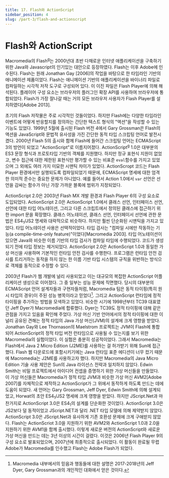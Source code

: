 ```yaml
---
title: 17. Flash와 ActionScript
sidebar_position: 4
slug: /part-3/flash-and-actionscript
---
```


# Flash와 ActionScript

Macromedia의 Flash<sup>g</sup>는 2000년대 초반 다채로운 인터넷 애플리케이션을 구축하기 위한 Java와 Javascript의 인기있는 대안으로 등장하였다. Flash는 이후 Adobe에 인수된다. Flash는 원래 Jonathan Gay [2006]의 작업을 바탕으로 한 타임라인 기반의 애니메이션 제품이었다. Flash는 애니메이션 기반의 애플리케이션을 바이너리 파일로 컴파일하는 시각적 저작 도구로 구성되어 있다. 이 이진 파일은 Flash Player에 의해 해석된다. 플레이어 구성 요소는 브라우저의 플러그인 확장 API를 사용하여 브라우저에 통합되었다. Flash가 가장 잘나갈 때는 거의 모든 브라우저 사용자가 Flash Player를 설치하였다[Adobe 2013].

초기의 Flash 저작물은 주로 시각적인 것들이었다. 하지만 Flash에는 다양한 타임라인 이벤트에 어떻게 반응할지를 정의하는 간단한 텍스트 형식의 "액션"을 작성할 수 있는 기능도 있었다. 1999년 5월에 출시된 Flash 버전 4에서 Gary Grossman은 Flash의 액션을 JavaScript와 문법적 유사성을 가진 간단한 동적 타입 스크립팅 언어로 발전시켰다. 2000년 Flash 5의 출시와 함께 Flash에 들어간 스크립팅 언어는 ECMAScript 3의 방언이 되었고 "ActionScript"로 이름지어졌다. ActionScript<sup>g</sup> 1.0은 대부분의 ES3 문장 형식과 프로토타입 기반의 객체를 지원했다. 하지만 정규 표현식 지원이 없었고, 변수 접근에 대한 제한된 표현식만 평가할 수 있는 비표준 `eval`함수를 가지고 있었으며 그 외에도 여러 가지 미묘한 시맨틱 차이가 있었다. ActionScropt 코드는 Flash Player 환경에서만 실행되도록 컴파일되었기 때문에, ECMAScript 명세에 대한 엄격한 의미적 준수는 중요한 문제가 아니었다. 예를 들어서 Action 1.0에서 `var` 선언은 선언을 감싸는 함수가 아닌 가장 가까운 블록에 범위가 지정되었다.

ActionScript 2.0은 2003년 Flash MX 개발 환경과 Flash Player 6의 구성 요소로 도입되었다. ActionScript 2.0은 ActionScript 1.0에서 클래스 선언, 인터페이스 선언, 선언에 대한 타입 어노테이션, 그리고 다른 스크립트에서 정의된 클래스에 접근하기 위한 import 문을 확장했다. 클래스 어노테이션, 클래스 선언, 인터페이서 선언에 관한 문법은 ES4<sub>1</sub>/JS2 명세와 대략적으로 비슷하다. 하지만 훨씬 단순화된 시맨틱을 가지고 있었다. 타입 어노테이션 사용은 선택적이었다. 타입 검사는 "컴파일 시에만 작동하는 기능(a compile-time-only feature)"이었다[Macromedia 2003]. 타입 어노테이션이 있으면 Java와 비슷한 이름 기반의 타입 검사가 컴파일 타임에 수행되었다. 코드가 생성되기 전에 타입 정보는 제거되었다. ActionScript 2.0은 ActionScript 1.0과 동일한 가상 머신을 사용하며 기본적인 런타임 안전 검사를 수행한다. 프로그램은 런타임 안전 검사를 트리거하는 동작을 하지 않는 한 이름 기반 타입 시스템의 규칙을 위반하는 방식으로 객체를 동적으로 수정할 수 있다.

2003년 Flash가 웹 개발에 널리 사용되었고 이는 대규모의 복잡한 ActionScript 어플리케이션 생성으로 이어졌다. 그 중 일부는 성능 문제에 직면했다. 당시의 대부분의 ECMAScript 언어 설계자들과 구현자들처럼, Macromedia 팀은 동적 타이핑(특히 원시 타입의 경우)이 주된 성능 병목이라고 믿었다[^61]. 그리고 ActionScript 런타임에 정적 타이핑을 추가하는 방법을 모색하고 있었다. 비슷한 시기에 1998년부터 TC39 대표였던 Jeff Dyer가 Macromedia에 합류했다. Dyer는 TC39도 정적 타이핑에 대해 같은 관점을 가지고 있음을 확인해 주었다. 가상 머신 기반 언어에서의 정적 타이핑에 대한 이 널리 공유된 견해는 정적 타입의 Java 가상 머신(JVM)의 설계에 크게 영향을 받았다. Jonathan Gay와 Lee Thornason의 Maelstrom 프로젝트는 JVM이 Flash에 통합되어 ActionScript의 정적 타입 버전 런타임으로 사용될 수 있는지를 보기 위한 Macromedia의 실험이었다. 이 실험은 충분히 성공적이었다. 그래서 Macromedia는 Flash에서 Java 2 Micro Edition (J2ME)를 사용하는 걸 허가받기 위해 Sun에 접근했다. Flash 웹 다운로드에 포함시키기에는 Java 런타임 표준 에디션이 너무 컸기 때문에 Macromedia는 J2ME를 사용하고자 했다. 하지만 Macromedia의 Java Micro Edition 기술 사용 제안은 Sun의 Java 라이선스 전략과 일치하지 않았다. Edwin Smith는 비밀 프로젝트에서 아이디어 컨셉을 증명하기 위한 가상 머신들을 만들었다. 이 가상 머신들은 Macromedia가 정적 타입 JVM과 비슷한 가상 머신 AVM2[Adobe 2007]를 자체적으로 제작하고 ActionScript가 그 위에서 동작하게 하도록 만드는 데에 도움이 되었다. 새 언어는 Gary Grossman, Jeff Dyer, Edwin Smith에 의해 설계되었고, Horwat의 초안 ES4<sub>1</sub>/JS2 명세에 크게 영향을 받았다. 하지만 JScript.Net과 마찬가지로 ActionScript 3.0은 ES4<sub>1</sub>의 설계를 단순화한 것이었다. ActionScript 3.0은 JS2보다 덜 동적이었고 JScript.NET과 달리 .NET 타입 모델에 의해 제약받지 않았다. ActionScript 3.0은 JScript.Net과 유사하게 기존 호환성 문제에 크게 구애받지 않았다. Flash는 ActionScriot 3.0을 지원하기 위한 AVM2와 ActionScript 1.0과 2.0을 지원하기 위한 AVM1을 함께 출시했다. 이렇게 새로운 버전의 ActionScript와 새로운 가상 머신을 만드는 데는 3년 이상의 시간이 걸렸다. 이것은 2006년 Flash Player 9의 구성 요소로 발표되었으며, 2007년에 최종적으로 출시되었다. 이 활동이 완료될 무렵 Adobe가 Macromedia를 인수했고 Flash는 Adobe Flash가 되었다.

[^61]: Macromedia 내부에서의 믿음과 행동들에 대한 설명은 2017-2018년의 Jeff Dyer, Gary Grossman과의 개인적인 대화에서 얻은 것이다.
